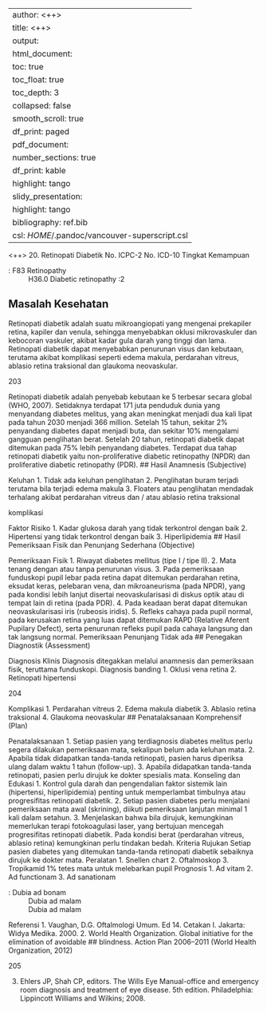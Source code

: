 
---
author: <++>
title: <++>
output:
  html_document:
    toc: true
    toc_float: true
    toc_depth: 3
    collapsed: false
    smooth_scroll: true
    df_print: paged
  pdf_document:
    number_sections: true
    df_print: kable
    highlight: tango
  slidy_presentation:
    highlight: tango
bibliography: ref.bib
csl: $HOME$/.pandoc/vancouver-superscript.csl
---

<++>
20. Retinopati Diabetik
No. ICPC-2
No. ICD-10
Tingkat Kemampuan

: F83 Retinopathy
: H36.0 Diabetic retinopathy
:2

## Masalah Kesehatan

Retinopati diabetik adalah suatu mikroangiopati yang mengenai prekapiler
retina, kapiler dan venula, sehingga menyebabkan oklusi mikrovaskuler dan
kebocoran vaskuler, akibat kadar gula darah yang tinggi dan lama. Retinopati
diabetik dapat menyebabkan penurunan visus dan kebutaan, terutama akibat
komplikasi seperti edema makula, perdarahan vitreus, ablasio retina traksional
dan glaukoma neovaskular.

203

Retinopati diabetik adalah penyebab kebutaan ke 5 terbesar secara global
(WHO, 2007). Setidaknya terdapat 171 juta penduduk dunia yang
menyandang diabetes melitus, yang akan meningkat menjadi dua kali lipat
pada tahun 2030 menjadi 366 million. Setelah 15 tahun, sekitar 2%
penyandang diabetes dapat menjadi buta, dan sekitar 10% mengalami
gangguan penglihatan berat. Setelah 20 tahun, retinopati diabetik dapat
ditemukan pada 75% lebih penyandang diabetes.
Terdapat dua tahap retinopati diabetik yaitu non-proliferative diabetic
retinopathy (NPDR) dan proliferative diabetic retinopathy (PDR).
## Hasil Anamnesis (Subjective)

Keluhan
1. Tidak ada keluhan penglihatan
2. Penglihatan buram terjadi terutama bila terjadi edema makula
3. Floaters atau penglihatan mendadak terhalang akibat
perdarahan vitreus dan / atau ablasio retina traksional

komplikasi

Faktor Risiko
1. Kadar glukosa darah yang tidak terkontrol dengan baik
2. Hipertensi yang tidak terkontrol dengan baik
3. Hiperlipidemia
## Hasil Pemeriksaan Fisik dan Penunjang Sederhana (Objective)

Pemeriksaan Fisik
1. Riwayat diabetes mellitus (tipe I / tipe II).
2. Mata tenang dengan atau tanpa penurunan visus.
3. Pada pemeriksaan funduskopi pupil lebar pada retina dapat ditemukan
perdarahan retina, eksudat keras, pelebaran vena, dan mikroaneurisma
(pada NPDR), yang pada kondisi lebih lanjut disertai neovaskularisasi di
diskus optik atau di tempat lain di retina (pada PDR).
4. Pada keadaan berat dapat ditemukan neovaskularisasi iris (rubeosis iridis).
5. Refleks cahaya pada pupil normal, pada kerusakan retina yang luas dapat
ditemukan RAPD (Relative Aferent Pupilary Defect), serta penurunan
refleks pupil pada cahaya langsung dan tak langsung normal.
Pemeriksaan Penunjang
Tidak ada
## Penegakan Diagnostik (Assessment)

Diagnosis Klinis
Diagnosis ditegakkan melalui anamnesis dan pemeriksaan fisik, teruttama
funduskopi.
Diagnosis banding
1. Oklusi vena retina
2. Retinopati hipertensi

204

Komplikasi
1. Perdarahan vitreus
2. Edema makula diabetik
3. Ablasio retina traksional
4. Glaukoma neovaskular
## Penatalaksanaan Komprehensif (Plan)

Penatalaksanaan
1. Setiap pasien yang terdiagnosis diabetes melitus perlu segera dilakukan
pemeriksaan mata, sekalipun belum ada keluhan mata.
2. Apabila tidak didapatkan tanda-tanda retinopati, pasien harus diperiksa
ulang dalam waktu 1 tahun (follow-up).
3. Apabila didapatkan tanda-tanda retinopati, pasien perlu dirujuk ke dokter
spesialis mata.
Konseling dan Edukasi
1. Kontrol gula darah dan pengendalian faktor sistemik lain (hipertensi,
hiperlipidemia) penting untuk memperlambat timbulnya atau progresifitas
retinopati diabetik.
2. Setiap pasien diabetes perlu menjalani pemeriksaan mata awal (skrining),
diikuti pemeriksaan lanjutan minimal 1 kali dalam setahun.
3. Menjelaskan bahwa bila dirujuk, kemungkinan memerlukan terapi
fotokoagulasi laser, yang bertujuan mencegah progresifitas retinopati
diabetik. Pada kondisi berat (perdarahan vitreus, ablasio retina)
kemungkinan perlu tindakan bedah.
Kriteria Rujukan
Setiap pasien diabetes yang ditemukan tanda-tanda retinopati diabetik
sebaiknya dirujuk ke dokter mata.
Peralatan
1. Snellen chart
2. Oftalmoskop
3. Tropikamid 1% tetes mata untuk melebarkan pupil
Prognosis
1. Ad vitam
2. Ad functionam
3. Ad sanationam

: Dubia ad bonam
: Dubia ad malam
: Dubia ad malam

Referensi
1. Vaughan, D.G. Oftalmologi Umum. Ed 14. Cetakan I. Jakarta: Widya
Medika. 2000.
2. World Health Organization. Global initiative for the elimination of avoidable
## blindness. Action Plan 
2006–2011 (World Health Organization, 2012)

205

3. Ehlers JP, Shah CP, editors. The Wills Eye Manual-office and emergency
room diagnosis and treatment of eye disease. 5th edition. Philadelphia:
Lippincott Williams and Wilkins; 2008.
